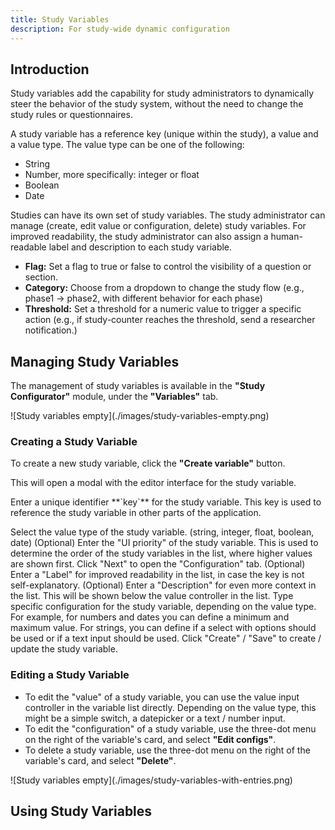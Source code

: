 ```yaml
---
title: Study Variables
description: For study-wide dynamic configuration
---
```




## Introduction


Study variables add the capability for study administrators to dynamically steer the behavior of the study system, without the need to change the study rules or questionnaires.

A study variable has a reference key (unique within the study), a value and a value type.
The value type can be one of the following:
- String
- Number, more specifically: integer or float
- Boolean
- Date

Studies can have its own set of study variables. The study administrator can manage (create, edit value or configuration, delete) study variables.
For improved readability, the study administrator can also assign a human-readable label and description to each study variable.

<ExampleBox title="Use Cases">

- **Flag:** Set a flag to true or false to control the visibility of a question or section.
- **Category:** Choose from a dropdown to change the study flow (e.g., phase1 -> phase2, with different behavior for each phase)
- **Threshold:** Set a threshold for a numeric value to trigger a specific action (e.g., if study-counter reaches the threshold, send a researcher notification.)
</ExampleBox>

## Managing Study Variables

The management of study variables is available in the **"Study Configurator"** module, under the **"Variables"** tab.

<div className='block mx-auto w-fit'>
![Study variables empty](./images/study-variables-empty.png)
</div>

### Creating a Study Variable

To create a new study variable, click the **"Create variable"** button.

This will open a modal with the editor interface for the study variable.

<Steps>
<Step>
Enter a unique identifier **`key`** for the study variable. This key is used to reference the study variable in other parts of the application.

<ImageZoom
className='p-2 bg-neutral-200 rounded-xl mx-auto'
src={studyVariablesConfig1Img}
width={400}
height={200}
alt="Study variables configuration 1"
/>
</Step>

<Step>
Select the value type of the study variable. (string, integer, float, boolean, date)
</Step>

<Step>
(Optional) Enter the "UI priority" of the study variable. This is used to determine the order of the study variables in the list, where higher values are shown first.
</Step>

<Step>
Click "Next" to open the "Configuration" tab.
</Step>

<Step>
(Optional) Enter a "Label" for improved readability in the list, in case the key is not self-explanatory.
<ImageZoom
className='p-2 bg-neutral-200 rounded-xl mx-auto'
src={studyVariablesConfig2Img}
width={400}
height={200}
alt="Study variables configuration 2"
/>
</Step>

<Step>
(Optional) Enter a "Description" for even more context in the list. This will be shown below the value controller in the list.
</Step>

<Step>
Type specific configuration for the study variable, depending on the value type. For example, for numbers and dates you can define a minimum and maximum value. For strings, you can define if a select with options should be used or if a text input should be used.
</Step>

<Step>
Click "Create" / "Save" to create / update the study variable.
</Step>
</Steps>





### Editing a Study Variable

- To edit the "value" of a study variable, you can use the value input controller in the variable list directly. Depending on the value type, this might be a simple switch, a datepicker or a text / number input.
- To edit the "configuration" of a study variable, use the three-dot menu on the right of the variable's card, and select **"Edit configs"**.
- To delete a study variable, use the three-dot menu on the right of the variable's card, and select **"Delete"**.

<div className='block mx-auto w-fit'>
![Study variables empty](./images/study-variables-with-entries.png)
</div>

## Using Study Variables